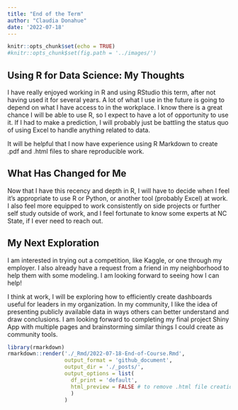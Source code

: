 ```yaml
---
title: "End of the Term"
author: "Claudia Donahue"
date: '2022-07-18'
---
```


```r
knitr::opts_chunk$set(echo = TRUE)
#knitr::opts_chunk$set(fig.path = '../images/')
```

## Using R for Data Science: My Thoughts  

I have really enjoyed working in R and using RStudio this term, after not having used it for several years. A lot of what I use in the future is going to depend on what I have access to in the workplace. I know there is a great chance I will be able to use R, so I expect to have a lot of opportunity to use it. If I had to make a prediction, I will probably just be battling the status quo of using Excel to handle anything related to data. 

It will be helpful that I now have experience using R Markdown to create .pdf and .html files to share reproducible work. 

## What Has Changed for Me  

Now that I have this recency and depth in R, I will have to decide when I feel it's appropriate to use R or Python, or another tool (probably Excel) at work. I also feel more equipped to work consistently on side projects or further self study outside of work, and I feel fortunate to know some experts at NC State, if I ever need to reach out.  


## My Next Exploration  

I am interested in trying out a competition, like Kaggle, or one through my employer. I also already have a request from a friend in my neighborhood to help them with some modeling. I am looking forward to seeing how I can help! 

I think at work, I will be exploring how to efficiently create dashboards useful for leaders in my organization. In my community, I like the idea of presenting publicly available data in ways others can better understand and draw conclusions. I am looking forward to completing my final project Shiny App with multiple pages and brainstorming similar things I could create as community tools.  





```r
library(rmarkdown)
rmarkdown::render('./_Rmd/2022-07-18-End-of-Course.Rmd',
                  output_format = 'github_document',
                  output_dir = './_posts/',
                  output_options = list(
                    df_print = 'default',
                    html_preview = FALSE # to remove .html file creation
                    )
                  )
```